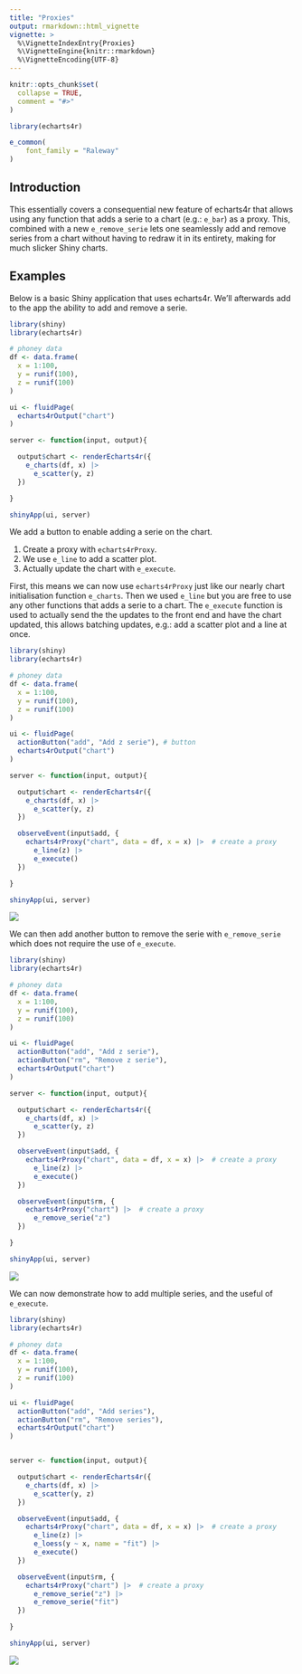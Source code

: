 ```yaml
---
title: "Proxies"
output: rmarkdown::html_vignette
vignette: >
  %\VignetteIndexEntry{Proxies}
  %\VignetteEngine{knitr::rmarkdown}
  %\VignetteEncoding{UTF-8}
---
```


```r
knitr::opts_chunk$set(
  collapse = TRUE,
  comment = "#>"
)

library(echarts4r)

e_common(
    font_family = "Raleway"
)
```

## Introduction

This essentially covers a consequential new feature of echarts4r that allows using any function that adds a serie to a chart (e.g.: `e_bar`) as a proxy. This, combined with a new `e_remove_serie` lets one seamlessly add and remove series from a chart without having to redraw it in its entirety, making for much slicker Shiny charts.

## Examples

Below is a basic Shiny application that uses echarts4r. We'll afterwards add to the app the ability to add and remove a serie.

```r
library(shiny)
library(echarts4r)

# phoney data
df <- data.frame(
  x = 1:100,
  y = runif(100),
  z = runif(100)
)

ui <- fluidPage(
  echarts4rOutput("chart")
)

server <- function(input, output){

  output$chart <- renderEcharts4r({
    e_charts(df, x) |> 
      e_scatter(y, z)
  })

}

shinyApp(ui, server)
```

We add a button to enable adding a serie on the chart. 

1. Create a proxy with `echarts4rProxy`.
2. We use `e_line` to add a scatter plot.
3. Actually update the chart with `e_execute`.

First, this means we can now use `echarts4rProxy` just like our nearly chart initialisation function `e_charts`. Then we used `e_line` but you are free to use any other functions that adds a serie to a chart. The `e_execute` function is used to actually send the the updates to the front end and have the chart updated, this allows batching updates, e.g.: add a scatter plot and a line at once.

```r
library(shiny)
library(echarts4r)

# phoney data
df <- data.frame(
  x = 1:100,
  y = runif(100),
  z = runif(100)
)

ui <- fluidPage(
  actionButton("add", "Add z serie"), # button
  echarts4rOutput("chart")
)

server <- function(input, output){

  output$chart <- renderEcharts4r({
    e_charts(df, x) |> 
      e_scatter(y, z)
  })

  observeEvent(input$add, {
    echarts4rProxy("chart", data = df, x = x) |>  # create a proxy
      e_line(z) |> 
      e_execute()
  })

}

shinyApp(ui, server)
```

<img src="echarts4r-add1.gif" class="img-responsive responsive-img" />

We can then add another button to remove the serie with `e_remove_serie` which does not require the use of `e_execute`.

```r
library(shiny)
library(echarts4r)

# phoney data
df <- data.frame(
  x = 1:100,
  y = runif(100),
  z = runif(100)
)

ui <- fluidPage(
  actionButton("add", "Add z serie"), 
  actionButton("rm", "Remove z serie"), 
  echarts4rOutput("chart")
)

server <- function(input, output){

  output$chart <- renderEcharts4r({
    e_charts(df, x) |> 
      e_scatter(y, z)
  })

  observeEvent(input$add, {
    echarts4rProxy("chart", data = df, x = x) |>  # create a proxy
      e_line(z) |> 
      e_execute()
  })

  observeEvent(input$rm, {
    echarts4rProxy("chart") |>  # create a proxy
      e_remove_serie("z")
  })

}

shinyApp(ui, server)
```

<img src="echarts4r-add2.gif" class="img-responsive responsive-img" />

We can now demonstrate how to add multiple series, and the useful of `e_execute`.

```r
library(shiny)
library(echarts4r)

# phoney data
df <- data.frame(
  x = 1:100,
  y = runif(100),
  z = runif(100)
)

ui <- fluidPage(
  actionButton("add", "Add series"), 
  actionButton("rm", "Remove series"), 
  echarts4rOutput("chart")
)


server <- function(input, output){

  output$chart <- renderEcharts4r({
    e_charts(df, x) |> 
      e_scatter(y, z)
  })

  observeEvent(input$add, {
    echarts4rProxy("chart", data = df, x = x) |>  # create a proxy
      e_line(z) |> 
      e_loess(y ~ x, name = "fit") |> 
      e_execute()
  })

  observeEvent(input$rm, {
    echarts4rProxy("chart") |>  # create a proxy
      e_remove_serie("z") |> 
      e_remove_serie("fit")
  })

}

shinyApp(ui, server)
```

<img src="echarts4r-add3.gif" class="img-responsive responsive-img" />

